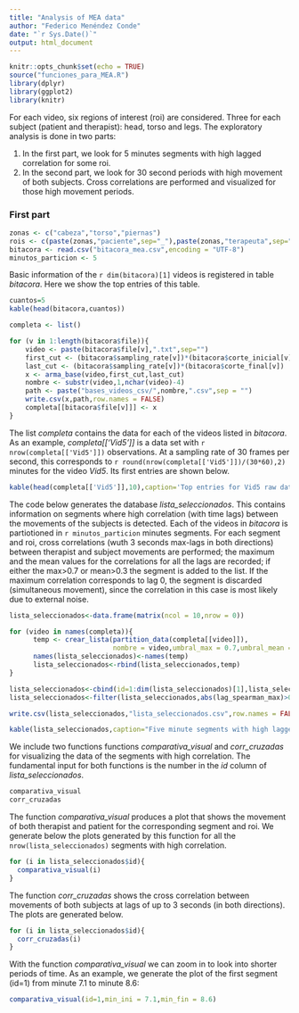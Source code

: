 ```yaml
---
title: "Analysis of MEA data"
author: "Federico Menéndez Conde"
date: "`r Sys.Date()`"
output: html_document
---
```



```r
knitr::opts_chunk$set(echo = TRUE)
source("funciones_para_MEA.R")
library(dplyr)
library(ggplot2)
library(knitr)
```

For each video, six regions of interest (roi) are considered. Three for each subject (patient and therapist): head, torso and legs. The exploratory analysis is done in two parts:

1) In the first part, we look for 5 minutes segments with high lagged correlation for some roi.
2) In the second part, we look for 30 second periods with high movement of both subjects. Cross correlations are performed and visualized for those high movement periods. 


### First part


```r
zonas <- c("cabeza","torso","piernas")
rois <- c(paste(zonas,"paciente",sep="_"),paste(zonas,"terapeuta",sep="_"))
bitacora <- read.csv("bitacora_mea.csv",encoding = "UTF-8")
minutos_particion <- 5
```

Basic information of the `r dim(bitacora)[1]` videos is registered in table _bitacora_. Here we show the top entries of this table.   

```r
cuantos=5
kable(head(bitacora,cuantos))
```


```r
completa <- list()

for (v in 1:length(bitacora$file)){
    video <- paste(bitacora$file[v],".txt",sep="")
    first_cut <- (bitacora$sampling_rate[v])*(bitacora$corte_inicial[v])
    last_cut <- (bitacora$sampling_rate[v])*(bitacora$corte_final[v])
    x <- arma_base(video,first_cut,last_cut)
    nombre <- substr(video,1,nchar(video)-4)
    path <- paste("bases_videos_csv/",nombre,".csv",sep = "")
    write.csv(x,path,row.names = FALSE)
    completa[[bitacora$file[v]]] <- x
}
```

The list _completa_ contains the data for each of the videos listed in _bitacora_. As an example, _completa[['Vid5']]_ is a data set with `r nrow(completa[['Vid5']])` observations. At a sampling rate of 30 frames per second, this corresponds to 
`r round(nrow(completa[['Vid5']])/(30*60),2)` minutes for the video _Vid5_. Its first entries are shown below.

```r
kable(head(completa[['Vid5']],10),caption='Top entries for Vid5 raw data.')
```

The code below generates the database _lista_seleccionados_. This contains information on segments where high correlation (with time lags) between the movements of the subjects is detected. Each of the videos in _bitacora_ is partiotioned in `r minutos_particion` minutes segments. For each segment and roi, cross correlations (wuth 3 seconds max-lags in both directions) between therapist and subject movements are performed; the maximum and the mean values for the correlations for all the lags are recorded; if either the max>0.7 or mean>0.3 the segment is added to the list. If the maximum correlation corresponds to lag 0, the segment is discarded (simultaneous movement), since the correlation in this case is most likely due to external noise.   

```r
lista_seleccionados<-data.frame(matrix(ncol = 10,nrow = 0))

for (video in names(completa)){
      temp <- crear_lista(partition_data(completa[[video]]),
                          nombre = video,umbral_max = 0.7,umbral_mean = 0.5)
      names(lista_seleccionados)<-names(temp)
      lista_seleccionados<-rbind(lista_seleccionados,temp)
}

lista_seleccionados<-cbind(id=1:dim(lista_seleccionados)[1],lista_seleccionados)
lista_seleccionados<-filter(lista_seleccionados,abs(lag_spearman_max)>0.025)

write.csv(lista_seleccionados,"lista_seleccionados.csv",row.names = FALSE)
```

```r
kable(lista_seleccionados,caption="Five minute segments with high lagged correlation. Lags are shown in seconds, with positive values corresponding to lags where the therapist leads.")
```



We include two functions functions _comparativa_visual_ and _corr_cruzadas_ for visualizing the data of the segments with high correlation. The fundamental input for both functions is the number in the _id_ column of _lista_seleccionados_.

```r
comparativa_visual
corr_cruzadas
```

The function _comparativa_visual_ produces a plot that shows the movement of both therapist and patient for the corresponding segment and roi. We generate below the plots generated by this function for all the `nrow(lista_seleccionados)` segments with high correlation. 

```r
for (i in lista_seleccionados$id){
  comparativa_visual(i)
}
```

The function _corr_cruzadas_ shows the cross correlation between movements of both subjects at lags of up to 3 seconds (in both directions). The plots are generated below.

```r
for (i in lista_seleccionados$id){
  corr_cruzadas(i)
}
```


With the function _comparativa_visual_ we can zoom in to look into shorter periods of time. As an example, we generate the plot of the first segment (id=1) from minute 7.1 to minute 8.6:

```r
comparativa_visual(id=1,min_ini = 7.1,min_fin = 8.6)
```